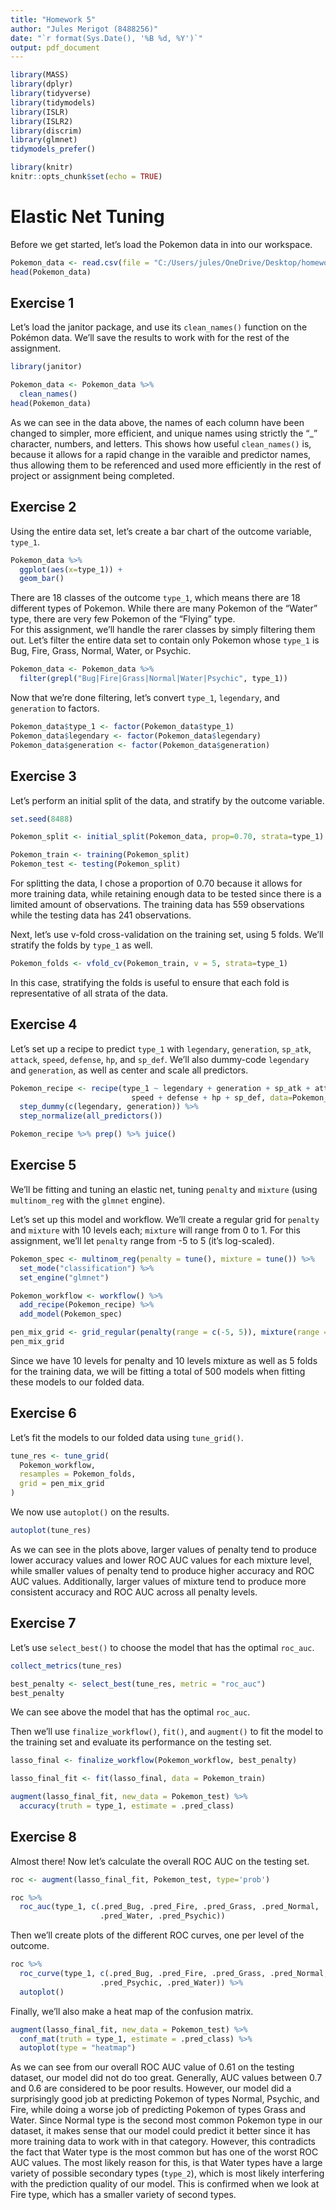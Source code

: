 ```yaml
---
title: "Homework 5"
author: "Jules Merigot (8488256)"
date: "`r format(Sys.Date(), '%B %d, %Y')`"
output: pdf_document
---
```


```r
library(MASS)
library(dplyr)
library(tidyverse)
library(tidymodels)
library(ISLR)
library(ISLR2)
library(discrim)
library(glmnet)
tidymodels_prefer()

library(knitr)
knitr::opts_chunk$set(echo = TRUE)
```

\begin{center}
PSTAT 131/231 Statistical Machine Learning - Fall 2022
\end{center}

# Elastic Net Tuning

Before we get started, let's load the Pokemon data in into our workspace.
```r
Pokemon_data <- read.csv(file = "C:/Users/jules/OneDrive/Desktop/homework-5/data/Pokemon.csv")
head(Pokemon_data)
```

## Exercise 1

Let's load the janitor package, and use its `clean_names()` function on the Pokémon data. We'll save the results to work with for the rest of the assignment.
```r
library(janitor)

Pokemon_data <- Pokemon_data %>%
  clean_names()
head(Pokemon_data)
```
As we can see in the data above, the names of each column have been changed to simpler, more efficient, and unique names using strictly the "_" character, numbers, and letters. This shows how useful `clean_names()` is, because it allows for a rapid change in the varaible and predictor names, thus allowing them to be referenced and used more efficiently in the rest of project or assignment being completed.

## Exercise 2

Using the entire data set, let's create a bar chart of the outcome variable, `type_1`.
```r
Pokemon_data %>%
  ggplot(aes(x=type_1)) +
  geom_bar()
```
There are 18 classes of the outcome `type_1`, which means there are 18 different types of Pokemon. While there are many Pokemon of the "Water" type, there are very few Pokemon of the "Flying" type.   
For this assignment, we’ll handle the rarer classes by simply filtering them out. Let's filter the entire data set to contain only Pokemon whose `type_1` is Bug, Fire, Grass, Normal, Water, or Psychic.
```r
Pokemon_data <- Pokemon_data %>% 
  filter(grepl("Bug|Fire|Grass|Normal|Water|Psychic", type_1))
```

Now that we're done filtering, let's convert `type_1`, `legendary`, and `generation` to factors.
```r
Pokemon_data$type_1 <- factor(Pokemon_data$type_1)
Pokemon_data$legendary <- factor(Pokemon_data$legendary)
Pokemon_data$generation <- factor(Pokemon_data$generation)
```

## Exercise 3

Let's perform an initial split of the data, and stratify by the outcome variable.
```r
set.seed(8488)

Pokemon_split <- initial_split(Pokemon_data, prop=0.70, strata=type_1)

Pokemon_train <- training(Pokemon_split)
Pokemon_test <- testing(Pokemon_split)
```
For splitting the data, I chose a proportion of 0.70 because it allows for more training data, while retaining enough data to be tested since there is a limited amount of observations. The training data has 559 observations while the testing data has 241 observations.   

Next, let's use v-fold cross-validation on the training set, using 5 folds. We'll stratify the folds by `type_1` as well.
```r
Pokemon_folds <- vfold_cv(Pokemon_train, v = 5, strata=type_1)
```
In this case, stratifying the folds is useful to ensure that each fold is representative of all strata of the data.

## Exercise 4

Let's set up a recipe to predict `type_1` with `legendary`, `generation`, `sp_atk`, `attack`, `speed`, `defense`, `hp`, and `sp_def`. We'll also dummy-code `legendary` and `generation`, as well as center and scale all predictors.
```r
Pokemon_recipe <- recipe(type_1 ~ legendary + generation + sp_atk + attack +
                           speed + defense + hp + sp_def, data=Pokemon_train) %>%
  step_dummy(c(legendary, generation)) %>%
  step_normalize(all_predictors())

Pokemon_recipe %>% prep() %>% juice()
```

## Exercise 5

We’ll be fitting and tuning an elastic net, tuning `penalty` and `mixture` (using `multinom_reg` with the `glmnet` engine).  

Let's set up this model and workflow. We'll create a regular grid for `penalty` and `mixture` with 10 levels each; `mixture` will range from 0 to 1. For this assignment, we’ll let `penalty` range from -5 to 5 (it’s log-scaled).

```r
Pokemon_spec <- multinom_reg(penalty = tune(), mixture = tune()) %>%
  set_mode("classification") %>%
  set_engine("glmnet")

Pokemon_workflow <- workflow() %>% 
  add_recipe(Pokemon_recipe) %>% 
  add_model(Pokemon_spec)

pen_mix_grid <- grid_regular(penalty(range = c(-5, 5)), mixture(range = c(0,1)), levels = 10)
pen_mix_grid
```
Since we have 10 levels for penalty and 10 levels mixture as well as 5 folds for the training data, we will be fitting a total of 500 models when fitting these models to our folded data.


## Exercise 6

Let's fit the models to our folded data using `tune_grid()`.
```r
tune_res <- tune_grid(
  Pokemon_workflow,
  resamples = Pokemon_folds, 
  grid = pen_mix_grid
)
```

We now use `autoplot()` on the results. 
```r
autoplot(tune_res)
```
As we can see in the plots above, larger values of penalty tend to produce lower accuracy values and lower ROC AUC values for each mixture level, while smaller values of penalty tend to produce higher accuracy and ROC AUC values. Additionally, larger values of mixture tend to produce more consistent accuracy and ROC AUC across all penalty levels.

## Exercise 7

Let's use `select_best()` to choose the model that has the optimal `roc_auc`.
```r
collect_metrics(tune_res)

best_penalty <- select_best(tune_res, metric = "roc_auc")
best_penalty
```
We can see above the model that has the optimal `roc_auc`.   

Then we'll use `finalize_workflow()`, `fit()`, and `augment()` to fit the model to the training set and evaluate its performance on the testing set.
```r
lasso_final <- finalize_workflow(Pokemon_workflow, best_penalty)

lasso_final_fit <- fit(lasso_final, data = Pokemon_train)

augment(lasso_final_fit, new_data = Pokemon_test) %>%
  accuracy(truth = type_1, estimate = .pred_class)
```

## Exercise 8

Almost there! Now let's calculate the overall ROC AUC on the testing set.
```r
roc <- augment(lasso_final_fit, Pokemon_test, type='prob')

roc %>%
  roc_auc(type_1, c(.pred_Bug, .pred_Fire, .pred_Grass, .pred_Normal, 
                    .pred_Water, .pred_Psychic))
```

Then we'll create plots of the different ROC curves, one per level of the outcome. 
```r
roc %>%
  roc_curve(type_1, c(.pred_Bug, .pred_Fire, .pred_Grass, .pred_Normal, 
                    .pred_Psychic, .pred_Water)) %>%
  autoplot()
```

Finally, we'll also make a heat map of the confusion matrix.
```r
augment(lasso_final_fit, new_data = Pokemon_test) %>%
  conf_mat(truth = type_1, estimate = .pred_class) %>%
  autoplot(type = "heatmap")
```
As we can see from our overall ROC AUC value of 0.61 on the testing dataset, our model did not do too great. Generally, AUC values between 0.7 and 0.6 are considered to be poor results. However, our model did a surprisingly good job at predicting Pokemon of types Normal, Psychic, and Fire, while doing a worse job of predicting Pokemon of types Grass and Water. Since Normal type is the second most common Pokemon type in our dataset, it makes sense that our model could predict it better since it has more training data to work with in that category. However, this contradicts the fact that Water type is the most common but has one of the worst ROC AUC values. The most likely reason for this, is that Water types have a large variety of possible secondary types (`type_2`), which is most likely interfering with the prediction quality of our model. This is confirmed when we look at Fire type, which has a smaller variety of second types.